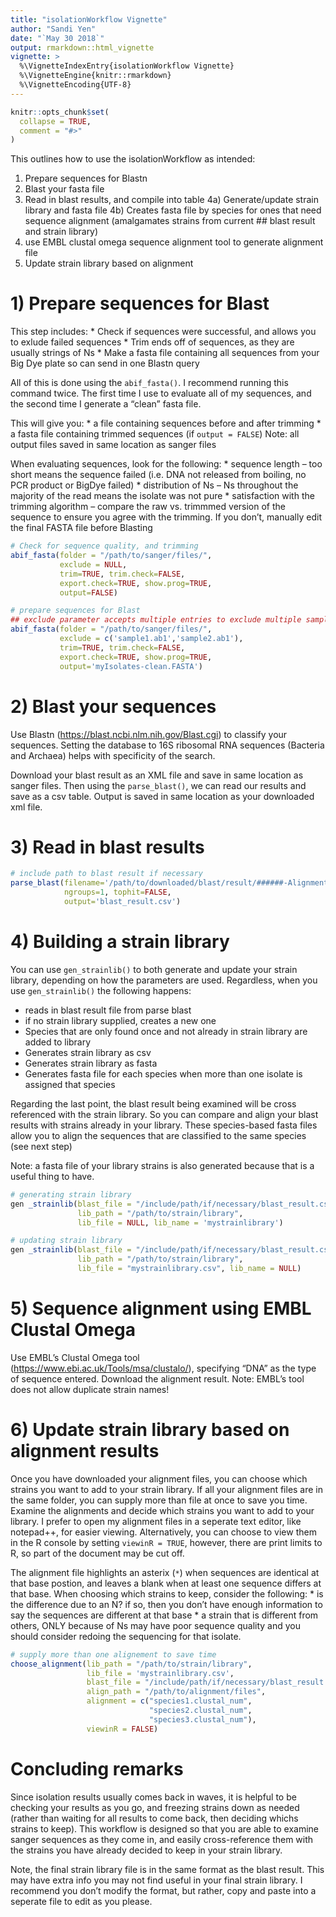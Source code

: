```yaml
---
title: "isolationWorkflow Vignette"
author: "Sandi Yen"
date: "`May 30 2018`"
output: rmarkdown::html_vignette
vignette: >
  %\VignetteIndexEntry{isolationWorkflow Vignette}
  %\VignetteEngine{knitr::rmarkdown}
  %\VignetteEncoding{UTF-8}
---
```


```r
knitr::opts_chunk$set(
  collapse = TRUE,
  comment = "#>"
)
```

This outlines how to use the isolationWorkflow as intended:

1) Prepare sequences for Blastn
2) Blast your fasta file
3) Read in blast results, and compile into table
4a) Generate/update strain library and fasta file
4b) Creates fasta file by species for ones that need sequence alignment (amalgamates strains from current ##  blast result and strain library)
5) use EMBL clustal omega sequence alignment tool to generate alignment file
6) Update strain library based on alignment

# 1) Prepare sequences for Blast
This step includes:
* Check if sequences were successful, and allows you to exlude failed sequences
* Trim ends off of sequences, as they are usually strings of Ns
* Make a fasta file containing all sequences from your Big Dye plate so can send in one Blastn query

All of this is done using the `abif_fasta()`. I recommend running this command twice. The first time I use to evaluate all of my sequences, and the second time I generate a "clean" fasta file. 

This will give you: 
* a file containing sequences before and after trimming
* a fasta file containing trimmed sequences (if `output = FALSE`)
Note: all output files saved in same location as sanger files

When evaluating sequences, look for the following:
* sequence length -- too short means the sequence failed (i.e. DNA not released from boiling, no PCR product or BigDye failed)
* distribution of Ns -- Ns throughout the majority of the read means the isolate was not pure
* satisfaction with the trimming algorithm -- compare the raw vs. trimmmed version of the sequence to ensure you agree with the trimming. If you don't, manually edit the final FASTA file before Blasting


```r

# Check for sequence quality, and trimming
abif_fasta(folder = "/path/to/sanger/files/",
           exclude = NULL,
           trim=TRUE, trim.check=FALSE,
           export.check=TRUE, show.prog=TRUE, 
           output=FALSE)

# prepare sequences for Blast
## exclude parameter accepts multiple entries to exclude multiple samples
abif_fasta(folder = "/path/to/sanger/files/",
           exclude = c('sample1.ab1','sample2.ab1'),
           trim=TRUE, trim.check=FALSE,
           export.check=TRUE, show.prog=TRUE, 
           output='myIsolates-clean.FASTA')
```

# 2) Blast your sequences
Use Blastn (<https://blast.ncbi.nlm.nih.gov/Blast.cgi>) to classify your sequences. Setting the database to 16S ribosomal RNA sequences (Bacteria and Archaea) helps with specificity of the search.

Download your blast result as an XML file and save in same location as sanger files. Then using the `parse_blast()`, we can read our results and save as a csv table. Output is saved in same location as your downloaded xml file.

# 3) Read in blast results

```r
# include path to blast result if necessary
parse_blast(filename='/path/to/downloaded/blast/result/######-Alignment.xml',
            ngroups=1, tophit=FALSE,
            output='blast_result.csv')
```

# 4) Building a strain library
You can use `gen_strainlib()` to both generate and update your strain library, depending on how the parameters are used. Regardless, when you use `gen_strainlib()` the following happens:

* reads in blast result file from parse blast
* if no strain library supplied, creates a new one
* Species that are only found once and not already in strain library are added to library
* Generates strain library as csv
* Generates strain library as fasta
* Generates fasta file for each species when more than one isolate is assigned that species

Regarding the last point, the blast result being examined will be cross referenced with the strain library. So you can compare and align your blast results with strains already in your library. These species-based fasta files allow you to align the sequences that are classified to the same species (see next step)

Note: a fasta file of your library strains is also generated because that is a useful thing to have.

``` r
# generating strain library
gen _strainlib(blast_file = "/include/path/if/necessary/blast_result.csv",
               lib_path = "/path/to/strain/library", 
               lib_file = NULL, lib_name = 'mystrainlibrary')

# updating strain library
gen _strainlib(blast_file = "/include/path/if/necessary/blast_result.csv",
               lib_path = "/path/to/strain/library", 
               lib_file = "mystrainlibrary.csv", lib_name = NULL)
```

# 5) Sequence alignment using EMBL Clustal Omega
Use EMBL's Clustal Omega tool (<https://www.ebi.ac.uk/Tools/msa/clustalo/>), specifying "DNA" as the type of sequence entered. Download the alignment result.
Note: EMBL's tool does not allow duplicate strain names!

# 6) Update strain library based on alignment results
Once you have downloaded your alignment files, you can choose which strains you want to add to your strain library. If all your alignment files are in the same folder, you can supply more than file at once to save you time. Examine the alignments and decide which strains you want to add to your library. I prefer to open my alignment files in a seperate text editor, like notepad++, for easier viewing. Alternatively, you can choose to view them in the R console by setting `viewinR = TRUE`, however, there are print limits to R, so part of the document may be cut off.

The alignment file highlights an asterix (`*`) when sequences are identical at that base postion, and leaves a blank when at least one sequence differs at that base. When choosing which strains to keep, consider the following:
* is the difference due to an N? if so, then you don't have enough information to say the sequences are different at that base
* a strain that is different from others, ONLY because of Ns may have poor sequence quality and you should consider redoing the sequencing for that isolate.

```r
# supply more than one alignement to save time
choose_alignment(lib_path = "/path/to/strain/library", 
                 lib_file = 'mystrainlibrary.csv', 
                 blast_file = "/include/path/if/necessary/blast_result.csv",
                 align_path = "/path/to/alignment/files",
                 alignment = c("species1.clustal_num",
                               "species2.clustal_num",
                               "species3.clustal_num"),
                 viewinR = FALSE)
```

# Concluding remarks
Since isolation results usually comes back in waves, it is helpful to be checking your results as you go, and freezing strains down as needed (rather than waiting for all results to come back, then deciding whichs strains to keep). This workflow is designed so that you are able to examine sanger sequences as they come in, and easily cross-reference them with the strains you have already decided to keep in your strain library.

Note, the final strain library file is in the same format as the blast result. This may have extra info you may not find useful in your final strain library. I recommend you don't modify the format, but rather, copy and paste into a seperate file to edit as you please. 
